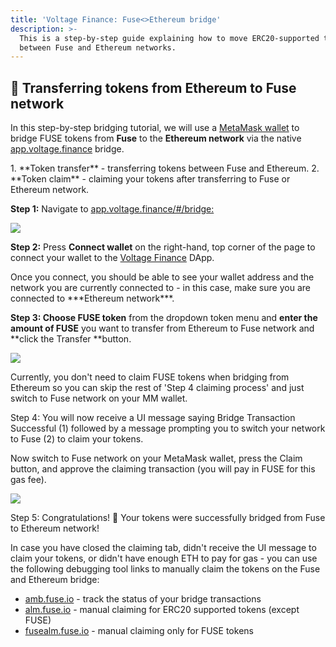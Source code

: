 ```yaml
---
title: 'Voltage Finance: Fuse<>Ethereum bridge'
description: >-
  This is a step-by-step guide explaining how to move ERC20-supported tokens
  between Fuse and Ethereum networks.
---
```


## 🌉 Transferring tokens from Ethereum to Fuse network

In this step-by-step bridging tutorial, we will use a [MetaMask wallet](https://metamask.io/download/) to bridge FUSE tokens from **Fuse** to the **Ethereum network** via the native [app.voltage.finance](https://app.voltage.finance/#/bridge) bridge.

<Admonition type="info" title="Bridging funds between Fuse and Ethereum networks is a 2-step process:">
  1. **Token transfer** - transferring tokens between Fuse and Ethereum.
  2. **Token claim** - claiming your tokens after transferring to Fuse or Ethereum network.
</Admonition>

**Step 1:** Navigate to [app.voltage.finance/#/bridge:](https://app.voltage.finance/#/bridge)

![](/img/Pasted_Image_21_05_2023__13_56.jpg)![]()

**Step 2:** Press **Connect wallet** on the right-hand, top corner of the page to connect your wallet to the [Voltage Finance](https://app.voltage.finance/) DApp.

<Admonition type="info" title="Note">
  Once you connect, you should be able to see your wallet address and the network you are currently connected to - in this case, make sure you are connected to ***Ethereum network***.
</Admonition>

**Step 3: Choose FUSE token** from the dropdown token menu and **enter the amount of FUSE** you want to transfer from Ethereum to Fuse network and **click the Transfer **button.

![](/img/spaces_-MRxFOj-hfekokMwcTbN_uploads_pVHpx4zw26JYuIfpcyZ1_Screenshot2022-05-02at20.webp)

<Admonition type="note" title="Note">
  Currently, you don't need to claim FUSE tokens when bridging from Ethereum so you can skip the rest of 'Step 4 claiming process' and just switch to Fuse network on your MM wallet.
</Admonition>

Step 4: You will now receive a UI message saying Bridge Transaction Successful (1) followed by a message prompting you to switch your network to Fuse (2) to claim your tokens.

Now switch to Fuse network on your MetaMask wallet, press the Claim button, and approve the claiming transaction (you will pay in FUSE for this gas fee).

![](/img/spaces_-MRxFOj-hfekokMwcTbN_uploads_A94aHLjKChsAuBie1YL7_TutorialImages\(7\).webp)

Step 5: Congratulations! 🎉 Your tokens were successfully bridged from Fuse to Ethereum network!

<Admonition type="info" title="🛠 AMB bridge tools for manual token claiming: ">
  In case you have closed the claiming tab, didn't receive the UI message to claim your tokens, or didn't have enough ETH to pay for gas - you can use the following debugging tool links to manually claim the tokens on the Fuse and Ethereum bridge:

  * [amb.fuse.io](https://amb.fuse.io) - track the status of your bridge transactions
  * [alm.fuse.io](https://alm.fuse.io) - manual claiming for ERC20 supported tokens (except FUSE)
  * [fusealm.fuse.io](https://fusealm.fuse.io/) - manual claiming only for FUSE tokens
</Admonition>

